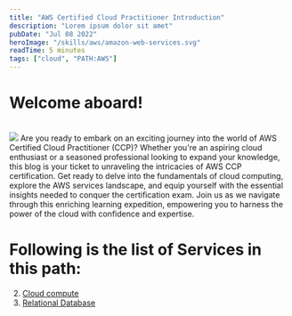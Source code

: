 ```yaml
---
title: "AWS Certified Cloud Practitioner Introduction"
description: "Lorem ipsum dolor sit amet"
pubDate: "Jul 08 2022"
heroImage: "/skills/aws/amazon-web-services.svg"
readTime: 5 minutes
tags: ["cloud", "PATH:AWS"]
---
```


# Welcome aboard!

<br />
<div class="">
	<img src="/skills/aws/amazon-web-services.svg" class="w-32 float-left m-5" />
	<span>
		Are you ready to embark on an exciting journey into the world of AWS
		Certified Cloud Practitioner (CCP)? Whether you're an aspiring cloud
		enthusiast or a seasoned professional looking to expand your knowledge, this
		blog is your ticket to unraveling the intricacies of AWS CCP certification.
		Get ready to delve into the fundamentals of cloud computing, explore the AWS
		services landscape, and equip yourself with the essential insights needed to
		conquer the certification exam. Join us as we navigate through this
		enriching learning expedition, empowering you to harness the power of the
		cloud with confidence and expertise.
	</span>
</div>

# Following is the list of Services in this path:

2. <a href="/blog/cloud/aws-elastic-cloud-compute/">Cloud compute</a>
3. <a href="/blog/cloud/aws-relational-database-service/">Relational Database</a>
